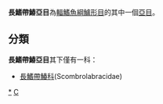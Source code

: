 {{Automatic taxobox
| taxon = Scombrolabracoidei
| authority = 
| subdivision_ranks = [[科|科]]
| subdivision = 見內文
}}
'''長鰭帶鰆亞目'''為[[輻鰭魚綱|輻鰭魚綱]][[鱸形目|鱸形目]]的其中一個[[亞目|亞目]]。

==分類==
'''長鰭帶鰆亞目'''其下僅有一科：
*[[長鰭帶鰆科|長鰭帶鰆科]](Scombrolabracidae)

{{鱸形目小作品}}
{{taxonbar}}
[[Category:長鰭帶鰆亞目|*]]
[[Category:鲈形目|C]]